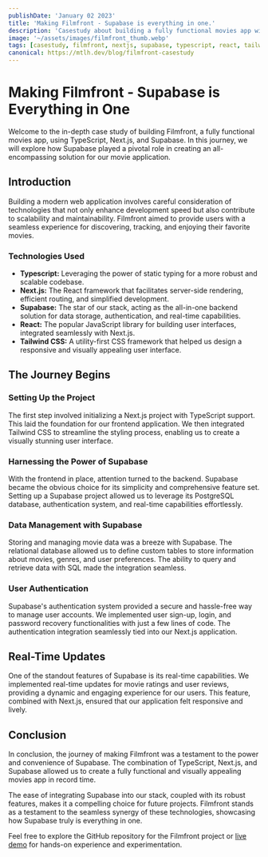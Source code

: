 ```yaml
---
publishDate: 'January 02 2023'
title: 'Making Filmfront - Supabase is everything in one.'
description: 'Casestudy about building a fully functional movies app with Typescript, Nextjs and Supabase.'
image: '~/assets/images/filmfront_thumb.webp'
tags: [casestudy, filmfront, nextjs, supabase, typescript, react, tailwind css]
canonical: https://mtlh.dev/blog/filmfront-casestudy
---
```



# Making Filmfront - Supabase is Everything in One

Welcome to the in-depth case study of building Filmfront, a fully functional movies app, using TypeScript, Next.js, and Supabase. In this journey, we will explore how Supabase played a pivotal role in creating an all-encompassing solution for our movie application.

## Introduction

Building a modern web application involves careful consideration of technologies that not only enhance development speed but also contribute to scalability and maintainability. Filmfront aimed to provide users with a seamless experience for discovering, tracking, and enjoying their favorite movies.

### Technologies Used

- **Typescript:** Leveraging the power of static typing for a more robust and scalable codebase.
- **Next.js:** The React framework that facilitates server-side rendering, efficient routing, and simplified development.
- **Supabase:** The star of our stack, acting as the all-in-one backend solution for data storage, authentication, and real-time capabilities.
- **React:** The popular JavaScript library for building user interfaces, integrated seamlessly with Next.js.
- **Tailwind CSS:** A utility-first CSS framework that helped us design a responsive and visually appealing user interface.

## The Journey Begins

### Setting Up the Project

The first step involved initializing a Next.js project with TypeScript support. This laid the foundation for our frontend application. We then integrated Tailwind CSS to streamline the styling process, enabling us to create a visually stunning user interface.

### Harnessing the Power of Supabase

With the frontend in place, attention turned to the backend. Supabase became the obvious choice for its simplicity and comprehensive feature set. Setting up a Supabase project allowed us to leverage its PostgreSQL database, authentication system, and real-time capabilities effortlessly.

### Data Management with Supabase

Storing and managing movie data was a breeze with Supabase. The relational database allowed us to define custom tables to store information about movies, genres, and user preferences. The ability to query and retrieve data with SQL made the integration seamless.

### User Authentication

Supabase's authentication system provided a secure and hassle-free way to manage user accounts. We implemented user sign-up, login, and password recovery functionalities with just a few lines of code. The authentication integration seamlessly tied into our Next.js application.

## Real-Time Updates

One of the standout features of Supabase is its real-time capabilities. We implemented real-time updates for movie ratings and user reviews, providing a dynamic and engaging experience for our users. This feature, combined with Next.js, ensured that our application felt responsive and lively.

## Conclusion

In conclusion, the journey of making Filmfront was a testament to the power and convenience of Supabase. The combination of TypeScript, Next.js, and Supabase allowed us to create a fully functional and visually appealing movies app in record time.

The ease of integrating Supabase into our stack, coupled with its robust features, makes it a compelling choice for future projects. Filmfront stands as a testament to the seamless synergy of these technologies, showcasing how Supabase truly is everything in one.

Feel free to explore the GitHub repository for the Filmfront project or [live demo](https://filmfront.mtlh.dev/) for hands-on experience and experimentation.